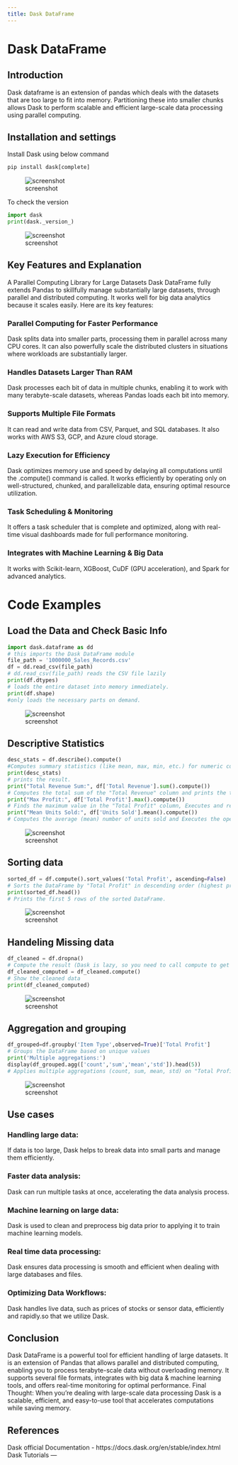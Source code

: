 ```yaml
---
title: Dask DataFrame
---
```

# Dask DataFrame

## Introduction
Dask dataframe is an extension of pandas which deals with the datasets that are too large to fit into memory. Partitioning these into smaller chunks allows Dask to perform scalable and efficient large-scale data processing using parallel computing.

## Installation and settings
Install Dask using below command
```py
pip install dask[complete]
```

![screenshot](https://github.com/suma2006/Dask-dataframe/blob/master/1.png?raw=true)

To check the version
```py
import dask
print(dask._version_)
```
![screenshot](https://github.com/suma2006/Dask-dataframe/blob/master/6.png?raw=true)

## Key Features and Explanation

A Parallel Computing Library for Large Datasets Dask DataFrame fully extends Pandas to skillfully manage substantially large datasets, through parallel and distributed computing. It works well for big data analytics because it scales easily. Here are its key features:

### Parallel Computing for Faster Performance

Dask splits data into smaller parts, processing them in parallel across many CPU cores. It can also powerfully scale the distributed clusters in situations where workloads are substantially larger.

### Handles Datasets Larger Than RAM

Dask processes each bit of data in multiple chunks, enabling it to work with many terabyte-scale datasets, whereas Pandas loads each bit into memory.

### Supports Multiple File Formats

It can read and write data from CSV, Parquet, and SQL databases. It also works with AWS S3, GCP, and Azure cloud storage.

### Lazy Execution for Efficiency

Dask optimizes memory use and speed by delaying all computations until the .compute() command is called. It works efficiently by operating only on well-structured, chunked, and parallelizable data, ensuring optimal resource utilization.

### Task Scheduling & Monitoring

It offers a task scheduler that is complete and optimized, along with real-time visual dashboards made for full performance monitoring.

### Integrates with Machine Learning & Big Data

It works with Scikit-learn, XGBoost, CuDF (GPU acceleration), and Spark for advanced analytics.

# Code Examples

## Load the Data and Check Basic Info
```py
import dask.dataframe as dd
# this imports the Dask DataFrame module
file_path = '1000000_Sales_Records.csv' 
df = dd.read_csv(file_path)
# dd.read_csv(file_path) reads the CSV file lazily
print(df.dtypes) 
# loads the entire dataset into memory immediately.
print(df.shape)
#only loads the necessary parts on demand.
```
![screenshot](https://github.com/suma2006/Dask-dataframe/blob/master/psdv%203.png?raw=true)


## Descriptive Statistics

```py
desc_stats = df.describe().compute()
#Computes summary statistics (like mean, max, min, etc.) for numeric columns and converts the lazy Dask computation into an actual Pandas DataFrame.
print(desc_stats)
# prints the result.
print("Total Revenue Sum:", df['Total Revenue'].sum().compute())
# Computes the total sum of the "Total Revenue" column and prints the total revenue.
print("Max Profit:", df['Total Profit'].max().compute())
# Finds the maximum value in the "Total Profit" column, Executes and retrieves the highest profit value.
print("Mean Units Sold:", df['Units Sold'].mean().compute())
# Computes the average (mean) number of units sold and Executes the operation and prints the final numeric value.
```
![screenshot](https://github.com/suma2006/Dask-dataframe/blob/master/Screenshot%20(9).png?raw=true)



## Sorting data

```py
sorted_df = df.compute().sort_values('Total Profit', ascending=False)
# Sorts the DataFrame by "Total Profit" in descending order (highest profit first)
print(sorted_df.head())
# Prints the first 5 rows of the sorted DataFrame.
```
![screenshot](https://github.com/suma2006/Dask-dataframe/blob/master/4.png?raw=true)



## Handeling Missing data
```py
df_cleaned = df.dropna()
# Compute the result (Dask is lazy, so you need to call compute to get the actual DataFrame)
df_cleaned_computed = df_cleaned.compute()
# Show the cleaned data
print(df_cleaned_computed)
```
![screenshot](https://github.com/suma2006/Dask-dataframe/blob/master/5.png?raw=true)



## Aggregation and grouping
```py
df_grouped=df.groupby('Item Type',observed=True)['Total Profit']
# Groups the DataFrame based on unique values 
print('Multiple aggregations:')
display(df_grouped.agg(['count','sum','mean','std']).head(5))
# Applies multiple aggregations (count, sum, mean, std) on "Total Profit" and displays the results.
```
![screenshot](https://github.com/suma2006/Dask-dataframe/blob/master/10.jpg?raw=true)



## Use cases

### Handling large data:

If data is too large, Dask helps to break data into small parts and manage them efficiently.

### Faster data analysis: 

Dask can run multiple tasks at once, accelerating the data analysis process.

### Machine learning on large data:

Dask is used to clean and preprocess big data prior to applying it to train machine learning models.

### Real time data processing:

Dask ensures data processing is smooth and efficient when dealing with large databases and files.

### Optimizing Data Workflows:

Dask handles live data, such as prices of stocks or sensor data, efficiently and rapidly.so that we utilize Dask.

## Conclusion

Dask DataFrame is a powerful tool for efficient handling of large datasets. It is an extension of Pandas that allows parallel and distributed computing, enabling you to process terabyte-scale data without overloading memory. It supports several file formats, integrates with big data & machine learning tools, and offers real-time monitoring for optimal performance. Final Thought: When you're dealing with large-scale data processing Dask is a scalable, efficient, and easy-to-use tool that accelerates computations while saving memory.

## References

Dask official Documentation - https://docs.dask.org/en/stable/index.html
Dask Tutorials 
---

